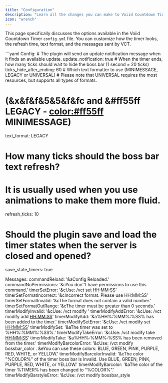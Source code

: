 ```yaml
---
title: "Configuration"
description: "Learn all the changes you can make to Voiid Countdown Timer"
icon: "wrench"
---
```


This page specifically discusses the options available in the Voiid Countdown Timer `config.yml` file. You can customize how the timer looks, the refresh time, text format, and the messages sent by VCT.

<Expandable title="Default config.yml">
  ```yaml
  Config:
  # The plugin will send an update notification message when it finds an available update.
  update_notification: true
  # When the timer ends, how many ticks should wait to hide the boss bar (1 second = 20 ticks)
  ticks_hide_after_ending: 60
  # Which text formatter to use (MINIMESSAGE, LEGACY or UNIVERSAL)
  # Please note that UNIVERSAL requires the most resources, but supports all types of formats.
  
  # (&x&f&f&5&5&f&fc and &#ff55ff LEGACY - <color:#ff55ff> MINIMESSAGE)
  text_format: LEGACY
  # How many ticks should the boss bar text refresh?
  # It is usually used when you use animations to make them more fluid.
  refresh_ticks: 10
  # Should the plugin save and load the timer states when the server is closed and opened?
  save_state_timers: true
  
  Messages:
  commandReload: '&aConfig Reloaded.'
  commandNoPermissions: '&cYou don''t have permissions to use this command.'
  timerSetError: '&cUse: /vct set <HH:MM:SS>'
  timerSetFormatIncorrect: '&cIncorrect format. Please use HH:MM:SS'
  timerSetFormatInvalid: '&cThe format does not contain a valid number.'
  timerSetFormatOutRange: '&cThe timer must be greater than 0 seconds.'
  timerModifyInvalid: '&cUse: /vct modify <modifier>'
  timerModifyAddError: '&cUse: /vct modify add <HH:MM:SS>'
  timerModifyAdd: '&a%HH%:%MM%:%SS% has been added to the timer.'
  timerModifySetError: '&cUse: /vct modify set <HH:MM:SS>'
  timerModifySet: '&aThe timer was set to %HH%:%MM%:%SS%.'
  timerModifyTakeError: '&cUse: /vct modify take <HH:MM:SS>'
  timerModifyTake: '&a%HH%:%MM%:%SS% has been removed from the timer.'
  timerModifyBarcolorError: '&cUse: /vct modify bossbar_color <color>. &eYou can use these colors: BLUE, GREEN, PINK, PURPLE, RED, WHITE, or YELLOW.'
  timerModifyBarcolorInvalid: '&cThe color "%COLOR%" of the timer boss bar is invalid. Use BLUE, GREEN, PINK, PURPLE, RED, WHITE, or YELLOW.'
  timerModifyBarcolor: '&aThe color of the timer %TIMER% has been changed to "%COLOR%".'
  timerModifyBarstyleError: '&cUse: /vct modify bossbar_style <style>. &eYou can use these styles: SOLID, SEGMENTED_6, SEGMENTED_10, SEGMENTED_12, or SEGMENTED_20.'
  timerModifyBarstyleInvalid: '&cThe style "%STYLE%" of the timer boss bar is invalid. Use SOLID, SEGMENTED_6, SEGMENTED_10, SEGMENTED_12, or SEGMENTED_20.'
  timerModifyBarstyle: '&aThe style of the timer %TIMER% has been changed to "%STYLE%".'
  timerModifySoundError: '&cUse: /vct modify sound <"sound in quotes">'
  timerModifySoundRequireQuotes: '&cThe sound needs to be enclosed in quotation marks (") in order to change it.'
  timerModifySound: '&aThe sound of the timer %TIMER% has been changed to "%SOUND%" &e(%TYPE%)&a.'
  timerModifySoundenableError: '&cUse: /vct modify sound_enable <true|false>'
  timerModifySoundenableInvalid: '&cThe boolean is invalid. Use TRUE or FALSE.'
  timerModifySoundenable: '&aThe sound_enable of the timer %TIMER% has been changed to %SOUNDENABLE%.'
  timerModifySoundvolumeError: '&cUse: /vct modify sound_volume <0.1 - 2.0>'
  timerModifySoundvolumeInvalid: '&cThe number is invalid. Please use a number between &e0.1 &cand &e2.0.'
  timerModifySoundvolumeOutRange: '&cThe volume must be between &e0.1 &cand &e2.0&c.'
  timerModifySoundvolume: '&aThe sound_volume of the timer %TIMER% has been changed to &e%VOLUME%&a.'
  timerModifySoundpitchError: '&cUse: /vct modify sound_pitch <0.1 - 2.0>'
  timerModifySoundpitchInvalid: '&cThe number is invalid. Please use a number between &e0.1 &cand &e2.0.'
  timerModifySoundpitchOutRange: '&cThe pitch must be between &e0.1 &cand &e2.0&c.'
  timerModifySoundpitch: '&aThe sound_pitch of the timer %TIMER% has been changed to &e%PITCH%&a.'
  timerModifyTextError: '&cUse: /vct modify text <"text in quotes">'
  timerModifyTextRequireQuotes: '&cThe text needs to be enclosed in quotation marks (") in order to change it.'
  timerModifyText: '&aThe text of the timer %TIMER% has been changed to "&r%TEXT%&a".'
  timerStart: '&aTimer started of %HH%:%MM%:%SS%!'
  timerPause: '&6Timer paused!'
  timerResume: '&6Timer resumed!'
  timerStop: '&6Timer stopped!'
  timerDontExists: '&cThe timer does not exist.'
  timerConfigNotFound: '&cThe timer configuration could not be found.'
  
  Timers:
  default:
    text: "%HH%:%MM%:%SS%" # The text of the boss bar (%HH% hours, %MM% minutes, %SS% seconds)
    sound: UI_BUTTON_CLICK # The sound of the timer every second
    sound_volume: 1.0 # The volume of the sound (1.0 is 100%)
    sound_pitch: 1.0 # The pitch of the sound (1.0 is normal pitch)
    bossbar_color: WHITE # The boss bar color is BLUE, GREEN, PINK, PURPLE, RED, WHITE, or YELLOW.
    bossbar_style: SOLID # The boss bar style is SOLID, SEGMENTED_6, SEGMENTED_10, SEGMENTED_12, or SEGMENTED_20.
    enabled: true # Defines whether this timer is available for selection.
    sound_enabled: false # Defines whether this timer plays sound every second.
  
  timer_1:
    text: "&aI'm the Timer 1 :D (%HH%:%MM%:%SS%)"
    sound: UI_BUTTON_CLICK
    sound_volume: 0.5
    sound_pitch: 2.0
    bossbar_color: GREEN
    bossbar_style: SEGMENTED_6
    enabled: true
    sound_enabled: true
  ```
</Expandable>

## Configuration Options

Below are the settings and descriptions in the `config.yml` file for Voiid Countdown Timer.

### `update_notification: false`

Usually, every time VCT is launched, it will automatically check for available updates. This setting defines whether the plugin should send a message to the console and players with the `voiidcountdowntimer.admin` permission notifying them of a new version.

### `ticks_hide_after_ending: 60`

This setting defines how many ticks to wait before hiding the timer completely when the timer ends.

### `text_format: LEGACY`

This setting defines which text formatting system to use for name tags. The `LEGACY` format is the text that Minecraft Vanilla understands to use colors, bold, italics, and everything else. Other supported formats include:

- `MINIMESSAGE`: A rich text format with allows you to use rich text formatting features, like colors, gradients, styles, hover events, and click events.
- `UNIVERSAL`: Attempts to support all formatting options but is the most resource-intensive.

Here are some examples of use with the different types of supported formats:

<Tabs>
  <Tab title="LEGACY">
    The `LEGACY` format supports the color format with `&`.

    ```yaml
    text: "&eThis is an &aexample &ausing the &l&9LEGACY format. &r&bTime remaining: &l&d%HH%:%MM%:%SS%"
    ```

    ![Legacyexample Gi](/images/configuration/legacyexample.gif)
  </Tab>
  <Tab title="MINIMESSAGE">
    The `MINIMESSAGE` format supports its own parameters. You can find more information here: https://docs.advntr.dev/minimessage/index.html

    ```yaml
    text: "<gradient:#ff08ff:#fef502>This is an <green>example</green> using the <bold>MINIMESSAGE format.</bold></gradient> <rainbow>Time remaining: <bold>%HH%:%MM%:%SS%</bold></rainbow>"
    ```

    ![Minimessageexample Gi](/images/configuration/minimessageexample.gif)
  </Tab>
  <Tab title="UNIVERSAL">
    The `UNIVERSAL` format supports both the `LEGACY` and `MINIMESSAGE` formats, but keep in mind that it may consume more resources.

    ```yaml
    text: "<gradient:red:aqua>This is an &aexample &rusing the &lUNIVERSAL format.</gradient> <rainbow>Time remaining: <bold>%HH%:%MM%:%SS%</bold></rainbow>"
    ```

    ![Universalexample Gi](/images/configuration/universalexample.gif)
  </Tab>
</Tabs>

<Tip>
  If you use the `MINIMESSAGE` format with a gradient, you can improve it even more by making it animated. [You can find more information here.](/usage-guide/animations)
</Tip>

### `refresh_ticks: 10`

This setting determines how many ticks the timer text should refresh. This setting is designed for gradient animations, to make them appear smoother or slower, for example:

![Refreshxample Gi](/images/configuration/refreshexample.gif)

### `save_state_timers: true`

This setting defines whether the plugin should save the timer status when the server is shut down and load it when the server is started up.

It is advisable to leave it set to **true**, because if your server crashes, the plugin will save the status so that you don't lose the time that was set.

## Configuration of Messages

Messages are configured in `LEGACY` format (regardless of the text format chosen), each section has a small identifier indicating where it comes from.

<Warning>
  Adding or removing messages may damage the plugin configuration!
</Warning>

## Configuration of Timers

The configuration of the timers is simple and flexible. Here is an example:

```yaml
Timers:
  green_timer:
    text: "&aI'm a green timer of (%HH%:%MM%:%SS%) :D"
    sound: UI_BUTTON_CLICK
    sound_volume: 0.5
    sound_pitch: 2.0
    bossbar_color: GREEN
    bossbar_style: SOLID
    enabled: true
    sound_enabled: true
```

<Info>
  All of these configurations can be changed in-game using the `/vct modify` command and the following modifiers: `text`, `sound`, `sound_volume`, `sound_pitch`, `bossbar_color`, `bossbar_style`, `sound_enabled`
</Info>

### `Timers:`

Defines the root section where timers are registered.
This key is **required** when you create timers in a file other than `config.yml` (inside the **timers** folder).

### `green_timer:`

The **name identifier** of the timer.
Example: `timer_for_pvp_on`.

### `text: "&aI'm a green timer of (%HH%:%MM%:%SS%) :D"`

The text displayed on the boss bar. Supports variables:

- `%HH%` - Displays the current hours (00)
- `%MM%` - Displays the current minutes (00)
- `%SS%` - Displays the current seconds (00)

### `sound: UI_BUTTON_CLICK`

The sound played every second while the timer counts down.

- List of available sounds: https://hub.spigotmc.org/javadocs/spigot/org/bukkit/Sound.html
- You can also use **resource pack sounds**:

```yaml
sound: resourcepackNameHere:soundNameHere
```

<Note>
  The setting `sound_enabled` must be set to `true` for the sound to play.
</Note>

### `sound_volume: 0.5`

Volume of the sound. Range: `0.1` to `2.0`.

### `sound_pitch: 2.0`

Pitch of the sound. Range: `0.1` (very low) to `2.0` (very high).

### `bossbar_color: GREEN`

Color of the boss bar when created.
You can find a list of colors here: https://hub.spigotmc.org/javadocs/spigot/org/bukkit/boss/BarColor.html

### `bossbar_style: SOLID`

Segment style of the boss bar.
You can find a list of colors here: https://hub.spigotmc.org/javadocs/spigot/org/bukkit/boss/BarStyle.html

### `enabled: true`

Whether the timer is selectable/usable.
If disabled while in use, it will automatically switch to the **default** style.

### `sound_enabled: true`

Controls whether the timer’s sound should play.